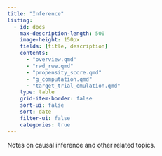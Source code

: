 ```yaml
---
title: "Inference"
listing:
  - id: docs
    max-description-length: 500
    image-height: 150px
    fields: [title, description]
    contents: 
      - "overview.qmd"
      - "rwd_rwe.qmd"
      - "propensity_score.qmd"
      - "g_computation.qmd"
      - "target_trial_emulation.qmd"
    type: table
    grid-item-border: false
    sort-ui: false
    sort: date
    filter-ui: false
    categories: true
---
```


Notes on causal inference and other related topics.
